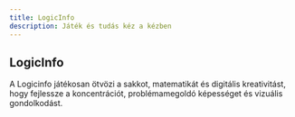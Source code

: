```yaml
---
title: LogicInfo
description: Játék és tudás kéz a kézben
---
```


## LogicInfo
A Logicinfo játékosan ötvözi a sakkot, matematikát és digitális kreativitást, hogy fejlessze a
koncentrációt, problémamegoldó képességet és vizuális gondolkodást.